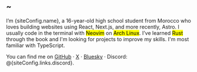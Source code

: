 
## ~

I’m {siteConfig.name}, a 16-year-old high school student from Morocco who loves building websites using React, Next.js, and more recently, Astro. I usually code in the terminal with <mark>Neovim</mark> on <mark>Arch Linux</mark>. I’ve learned <mark>Rust</mark> through the book and I'm looking for projects to improve my skills. I'm most familiar with TypeScript.

You can find me on <a href={siteConfig.links.github} target="_blank">GitHub</a> · <a href={siteConfig.links.x} target="_blank">X</a> · <a href={siteConfig.links.bluesky} target="_blank">Bluesky</a> · Discord: @{siteConfig.links.discord}.
